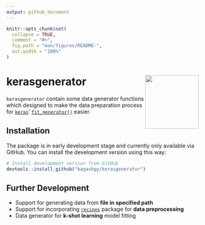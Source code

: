 ```yaml
---
output: github_document
---
```


<!-- README.md is generated from README.Rmd. Please edit that file -->

```r
knitr::opts_chunk$set(
  collapse = TRUE,
  comment = "#>",
  fig.path = "man/figures/README-",
  out.width = "100%"
)
```

# kerasgenerator <img src="man/figures/logo.png" align="right" height=140/>

`kerasgenerator` contain some data generator functions which designed to make the data preparation process for [`keras`](https://keras.rstudio.com)' [`fit_generator()`](https://keras.rstudio.com/reference/fit_generator.html) easier.

## Installation

The package is in early development stage and currently only available via GitHub. You can install the development version using this way:

```r
# Install development version from GitHub
devtools::install_github("bagasbgy/kerasgenerator")
```

## Further Development

- Support for generating data from **file in specified path**
- Support for incorporating [`recipes`](https://tidymodels.github.io/recipes/) package for **data preprocessing**
- Data generator for **k-shot learning** model fitting
